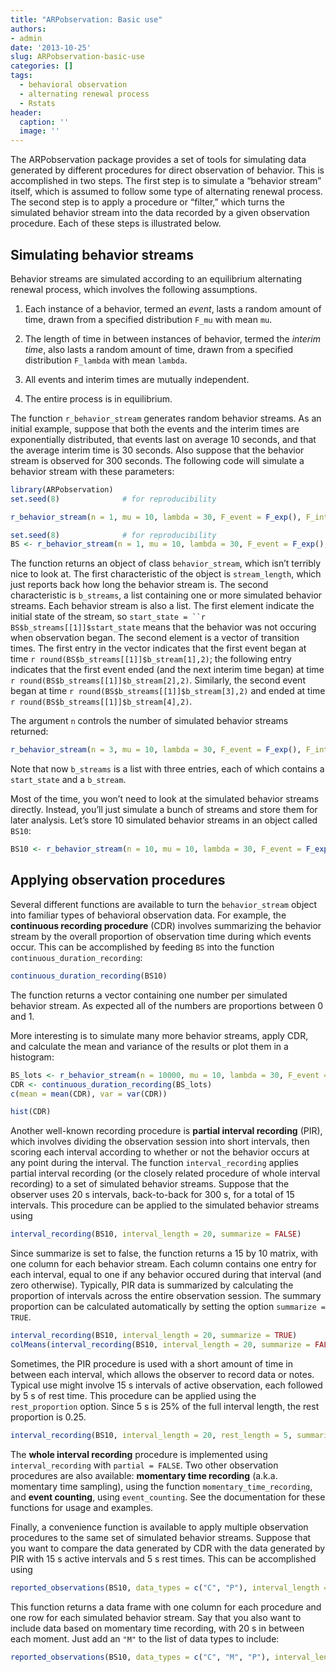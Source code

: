 ```yaml
---
title: "ARPobservation: Basic use"
authors:
- admin
date: '2013-10-25'
slug: ARPobservation-basic-use
categories: []
tags:
  - behavioral observation
  - alternating renewal process
  - Rstats
header:
  caption: ''
  image: ''
---
```


The ARPobservation package provides a set of tools for simulating data generated by different procedures for direct observation of behavior. This is accomplished in two steps. The first step is to simulate a "behavior stream" itself, which is assumed to follow some type of alternating renewal process. The second step is to apply a procedure or "filter," which turns the simulated behavior stream into the data recorded by a given observation procedure. Each of these steps is illustrated below. 

## Simulating behavior streams

Behavior streams are simulated according to an equilibrium alternating renewal process, which involves the following assumptions.

1. Each instance of a behavior, termed an *event*, lasts a random amount of time, drawn from a specified distribution `F_mu` with mean `mu`. 

2. The length of time in between instances of behavior, termed the *interim time*, also lasts a random amount of time, drawn from a specified distribution `F_lambda` with mean `lambda`. 

3. All events and interim times are mutually independent.

4. The entire process is in equilibrium.

The function `r_behavior_stream` generates random behavior streams. As an initial example, suppose that both the events and the interim times are exponentially distributed, that events last on average 10 seconds, and that the average interim time is 30 seconds. Also suppose that the behavior stream is observed for 300 seconds. The following code will simulate a behavior stream with these parameters:

```r
library(ARPobservation)
set.seed(8)              # for reproducibility

r_behavior_stream(n = 1, mu = 10, lambda = 30, F_event = F_exp(), F_interim = F_exp(), stream_length = 300)
```
```r
set.seed(8)              # for reproducibility
BS <- r_behavior_stream(n = 1, mu = 10, lambda = 30, F_event = F_exp(), F_interim = F_exp(), stream_length = 300)
```

The function returns an object of class `behavior_stream`, which isn't terribly nice to look at. The first characteristic of the object is `stream_length`, which just reports back how long the behavior stream is. The second characteristic is `b_streams`, a list containing one or more simulated behavior streams. Each behavior stream is also a list. The first element indicate the initial state of the stream, so `start_state = ``r BS$b_streams[[1]]$start_state` means that the behavior was not occuring when observation began. The second element is a vector of transition times. The first entry in the vector indicates that the first event began at time `r round(BS$b_streams[[1]]$b_stream[1],2)`; the following entry indicates that the first event ended (and the next interim time began) at time `r round(BS$b_streams[[1]]$b_stream[2],2)`. Similarly, the second event began at time `r round(BS$b_streams[[1]]$b_stream[3],2)` and ended at time `r round(BS$b_streams[[1]]$b_stream[4],2)`.

The argument `n` controls the number of simulated behavior streams returned:
```r
r_behavior_stream(n = 3, mu = 10, lambda = 30, F_event = F_exp(), F_interim = F_exp(), stream_length = 300)
```
Note that now `b_streams` is a list with three entries, each of which contains a `start_state` and a `b_stream`. 

Most of the time, you won't need to look at the simulated behavior streams directly. Instead, you'll just simulate a bunch of streams and store them for later analysis. Let's store 10 simulated behavior streams in an object called `BS10`:
```r
BS10 <- r_behavior_stream(n = 10, mu = 10, lambda = 30, F_event = F_exp(), F_interim = F_exp(), stream_length = 300)
```


## Applying observation procedures

Several different functions are available to turn the `behavior_stream` object into familiar types of behavioral observation data. For example, the **continuous recording procedure** (CDR) involves summarizing the behavior stream by the overall proportion of observation time during which events occur. This can be accomplished by feeding `BS` into the function `continuous_duration_recording`:
```r
continuous_duration_recording(BS10)
```
The function returns a vector containing one number per simulated behavior stream. As expected all of the numbers are proportions between 0 and 1.

More interesting is to simulate many more behavior streams, apply CDR, and calculate the mean and variance of the results or plot them in a histogram:
```r
BS_lots <- r_behavior_stream(n = 10000, mu = 10, lambda = 30, F_event = F_exp(), F_interim = F_exp(), stream_length = 300)
CDR <- continuous_duration_recording(BS_lots)
c(mean = mean(CDR), var = var(CDR))
```
```r
hist(CDR)
```

Another well-known recording procedure is **partial interval recording** (PIR), which involves dividing the observation session into short intervals, then scoring each interval according to whether or not the behavior occurs at any point during the interval. The function `interval_recording` applies partial interval recording (or the closely related procedure of whole interval recording) to a set of simulated behavior streams. Suppose that the observer uses 20 s intervals, back-to-back for 300 s, for a total of 15 intervals. This procedure can be applied to the simulated behavior streams using 
```r
interval_recording(BS10, interval_length = 20, summarize = FALSE)
```
Since summarize is set to false, the function returns a 15 by 10 matrix, with one column for each behavior stream. Each column contains one entry for each interval, equal to one if any behavior occured during that interval (and zero otherwise). Typically, PIR data is summarized by calculating the proportion of intervals across the entire observation session. The summary proportion can be calculated automatically by setting the option `summarize = TRUE`. 
```r
interval_recording(BS10, interval_length = 20, summarize = TRUE)
colMeans(interval_recording(BS10, interval_length = 20, summarize = FALSE)) # compare to summarized results
```

Sometimes, the PIR procedure is used with a short amount of time in between each interval, which allows the observer to record data or notes. Typical use might involve 15 s intervals of active observation, each followed by 5 s of rest time. This procedure can be applied using the `rest_proportion` option. Since 5 s is 25% of the full interval length, the rest proportion is 0.25. 
```r
interval_recording(BS10, interval_length = 20, rest_length = 5, summarize = TRUE)
```
The **whole interval recording** procedure is implemented using `interval_recording` with `partial = FALSE`. Two other observation procedures are also available: **momentary time recording** (a.k.a. momentary time sampling), using the function `momentary_time_recording`, and **event counting**, using `event_counting`. See the documentation for these functions for usage and examples. 

Finally, a convenience function is available to apply multiple observation procedures to the same set of simulated behavior streams. Suppose that you want to compare the data generated by CDR with the data generated by PIR with 15 s active intervals and 5 s rest times. This can be accomplished using 
```r
reported_observations(BS10, data_types = c("C", "P"), interval_length = 20, rest_length = 5)
```
This function returns a data frame with one column for each procedure and one row for each simulated behavior stream. Say that you also want to include data based on momentary time recording, with 20 s in between each moment. Just add an `"M"` to the list of data types to include:
```r
reported_observations(BS10, data_types = c("C", "M", "P"), interval_length = 20, rest_length = 5)
```
